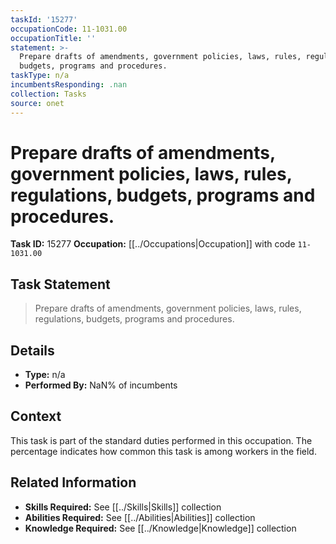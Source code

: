 ```yaml
---
taskId: '15277'
occupationCode: 11-1031.00
occupationTitle: ''
statement: >-
  Prepare drafts of amendments, government policies, laws, rules, regulations,
  budgets, programs and procedures.
taskType: n/a
incumbentsResponding: .nan
collection: Tasks
source: onet
---
```

# Prepare drafts of amendments, government policies, laws, rules, regulations, budgets, programs and procedures.

**Task ID:** 15277
**Occupation:** [[../Occupations|Occupation]] with code `11-1031.00`

## Task Statement

> Prepare drafts of amendments, government policies, laws, rules, regulations, budgets, programs and procedures.

## Details

- **Type:** n/a
- **Performed By:** NaN% of incumbents

## Context

This task is part of the standard duties performed in this occupation. The percentage indicates how common this task is among workers in the field.

## Related Information

- **Skills Required:** See [[../Skills|Skills]] collection
- **Abilities Required:** See [[../Abilities|Abilities]] collection
- **Knowledge Required:** See [[../Knowledge|Knowledge]] collection
